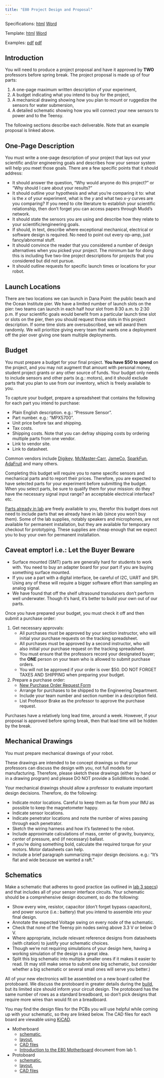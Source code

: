 ```yaml
---
title: "E80 Project Design and Proposal"
---
```


Specifications: [html](/project/proposal/submission.qmd) [Word](/project/proposal/submission.docx)

Template: [html](/project/proposal/template.qmd) [Word](/project/proposal/template.docx)

Examples: [pdf](assets/Project%20Proposal_example_1_.pdf) [pdf](assets/Project%20Proposal%20_example_2_.pdf)

## Introduction

You will need to produce a project proposal and have it approved by **TWO** professors before spring break. The project proposal is made up of four parts: 

1. A one-page maximum written description of your experiment, 
2. A budget indicating what you intend to buy for the project, 
3. A mechanical drawing showing how you plan to mount or ruggedize the sensors for water submersion, 
4. A detailed schematic showing how you will connect your new sensors to power and to the Teensy. 

The following sections describe each deliverable. Note that an example proposal is linked above. 

## One-Page Description

You must write a one-page description of your project that lays out your scientific and/or engineering goals and describes how your sensor system will help you meet those goals. There are a few specific points that it should address:

* It should answer the question, "Why would anyone do this project?" or "Why should I care about your results?"
* It should outline your hypothesis and what you're comparing it to: what is the _x_ of your experiment, what is the _y_ and what two _x_-_y_ curves are you comparing? If you need to cite literature to establish your scientific relationship, then don't forget you can access papers through Mudd's network.
* It should state the sensors you are using and describe how they relate to your scientific/engineering goals. 
* If should, in text, describe where exceptional mechanical, electrical or software design is required.  No need to point out every op-amp, just fancy/abnormal stuff.
* It should convince the reader that you considered a number of design alternatives when you picked your project. The minimum bar for doing this is including five two-line project descriptions for projects that you considered but did not pursue.
* It should outline requests for specific launch times or locations for your robot. 

:::{.callout-note collapse="true"}
## Launch Locations

There are two locations we can launch in Dana Point: the public beach and the Ocean Institute pier. We have a limited number of launch slots on the pier: two teams can launch in each half hour slot from 8:30 a.m. to 2:30 p.m. If your scientific goals would benefit from a particular launch time slot or slots on the pier, then you should request those slots in this project description. If some time slots are oversubscribed, we will award them randomly.  We will prioritize giving every team that wants one a 
deployment off the pier over giving one team multiple deployments.  
:::


## Budget

You must prepare a budget for your final project.  **You have $50 to spend** on the project, and you may not augment that amount with personal money, student project grants or any other source of funds.  Your budget only needs to include sensors and other parts (e.g.: motors), and it should exclude parts that you plan to use from our inventory, which is freely available to you.  

To capture your budget, prepare a spreadsheet that contains the following for each part you intend to purchase:

* Plain English description.  e.g.: "Pressure Sensor".
* Part number. e.g.: "MPX5700".
* Unit price before tax and shipping.
* Tax costs.
* Shipping costs. Note that you can defray shipping costs by ordering multiple parts from one vendor.
* Link to vendor site.
* Link to datasheet.

Common vendors include [Digikey](http://www.digikey.com/), [McMaster-Carr](https://www.mcmaster.com/), [JameCo](http://www.jameco.com/), [SparkFun](https://www.sparkfun.com/), [AdaFruit](https://www.adafruit.com/) and many others.

Completing this budget will require you to name specific sensors and mechanical parts and to report their prices.  Therefore, you are expected to have selected parts for your experiment before submitting the budget. When you select parts, be sure to qualify them for your mission: do they have the necessary signal input range? an acceptable electrical interface? etc.

[Parts already in lab](/reference/inventory) are freely available to you, therefor this budget does not need to include parts that we already have in lab (since you won't buy them).  Some of the lab supplies, notably speakers and microphones, are not available for permanent installation, but they are available for temporary checkout for prototyping.  These supplies are cheap enough that we expect you to buy your own for permanent installation.

:::{.callout-note}
## Caveat emptor! i.e.: Let the Buyer Beware

* Surface mounted (SMT) parts are generally hard for students to work with.  You need to buy an adapter board for your part if you are buying something surface mounted.
* If you use a part with a digital interface, be careful of I2C, UART and SPI.  Using any of these will require a bigger software effort than sampling an analog signal.
* We have found that off the shelf ultrasound transducers don't perform well underwater.  Though it's hard, it's better to build your own out of our parts.
:::

Once you have prepared your budget, you must check it off and then submit a purchase order:

1. Get necessary approvals:
    - All purchases must be approved by your section instructor, who will initial your purchase requests on the tracking spreadsheet. 
    - All purchases must be approved by a second instructor, who will also initial your purchase request on the tracking spreadsheet.
    - You must ensure that the professors record your designated buyer; the **ONE** person on your team who is allowed to submit purchase orders.
    - You will not be approved if your order is over $50.  DO NOT FORGET TAXES AND SHIPPING when preparing your budget.
2. Prepare a purchase order: 
    - [New Purchase Order Request Form](https://www.hmc.edu/engineering/current-student-information/department-forms/)
    - Arrange for purchases to be shipped to the Engineering Department.
    - Include your team number and section number in a description field.
    - List Professor Brake as the professor to approve the purchase request.

Purchases have a relatively long lead time, around a week.  However, if your proposal is approved before spring break, then that lead time will be hidden by the break.


## Mechanical Drawings

You must prepare mechanical drawings of your robot.  

These drawings are intended to be concept drawings so that your professors can discuss the design with you, not full models for manufacturing.  Therefore, please sketch these drawings (either by hand or in a drawing program) and please DO NOT provide a SolidWorks model. 

Your mechanical drawings should allow a professor to evaluate important design decisions. Therefore, do the following:

* Indicate motor locations. Careful to keep them as far from your IMU as possible to keep the magnetometer happy.
* Indicate sensor locations.
* Indicate penetrator locations and note the number of wires passing through each penetrator.
* Sketch the wiring harness and how it's fastened to the robot.
* Include approximate calculations of mass, center of gravity, buoyancy, center of pressure, and (if necessary) ballast.
* If you're doing something bold, calculate the required torque for your motors. Motor datasheets can help.
* Include a brief paragraph summarizing major design decisions. e.g.: "It's flat and wide because we wanted a raft."


## Schematics

Make a schematic that adheres to good practice (as outlined in [lab 3 specs](/labs/lab3/submission.qmd)) and that includes all of your sensor interface circuits. Your schematic should be a comprehensive design document, so do the following: 

* Show every wire, resistor, capacitor (don't forget bypass capacitors), and power source (i.e.: battery) that you intend to assemble into your final design.  
* Annotate the expected Voltage swing on every node of the schematic.
* Check that none of the Teensy pin nodes swing above 3.3 V or below 0 V.
* Where appropriate, include relevant reference designs from datasheets (with citation) to justify your schematic choices.
* Though we're not requiring simulations of your design here, having a working simulation of the design is a great idea.
* Split this big schematic into multiple smaller ones if it makes it easier to read. (It may still make sense to submit one big schematic, but consider whether a big schematic or several small ones will serve you better.)

All of your new electronics will be assembled on a new board called the protoboard.  We discuss the protoboard in greater details during the [build](/project/build), but its limited size should inform your circuit design.  The protoboard has the same number of rows as a standard breadboard, so don't pick designs that require more wires than would fit on a breadboard. 

You may find the design files for the PCBs you will use helpful while coming up with your schematic, so they are linked below. The CAD files for each board are viewable using [KiCAD](http://kicad.org/). 

* Motherboard 
    * [schematic](https://drive.google.com/file/d/1pk_mORYsxhedKjjqzhMrxj9H5ZVH3zqp/view?usp=sharing), 
    * [layout](https://drive.google.com/file/d/1pmm8xwpyAHAL5YvwMIQma4W8DuV-MP31/view?usp=sharing), 
    * [CAD files](https://drive.google.com/file/d/1pi9WNW7WoIx80xgb_0LWSUyA-LMfp94Z/view?usp=sharing)
    * [Introduction to the E80 Motherboard](https://drive.google.com/file/d/18bMajGNwH1K2yHB1dQLZRx5eqrYiNQWA/view?usp=sharing) document from lab 1.
* Protoboard 
    * [schematic](https://drive.google.com/open?id=1pDpDoSiCln73AbEeGSCm-o7L3ETTjlG9), 
    * [layout](https://drive.google.com/open?id=1VT_N11I8Alo8cQPUag5moUuXnGed80gd), 
    * [CAD files](https://drive.google.com/open?id=1NZ2dgC0PsSTcEsx0r2AD4S_84Wv5dpuq)



